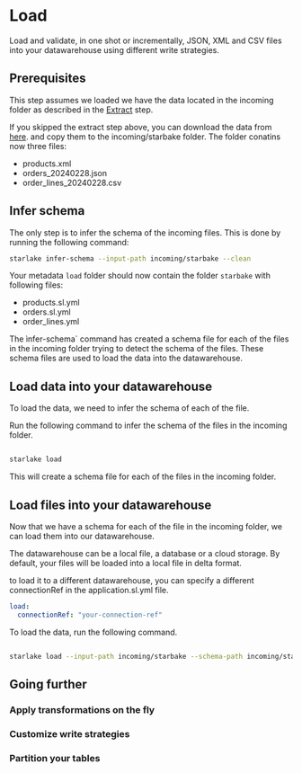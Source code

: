# Load

Load and validate, in one shot or incrementally, JSON, XML and CSV files into your datawarehouse using different write strategies.

## Prerequisites
This step assumes we loaded we have the data located in the incoming folder as described in the [Extract](../extract/README.md) step.

If you skipped the extract step above, you can download the data from [here](https://github.com/starlake-ai/starlake/tree/master/samples/starbake/incoming/starbake).
and copy them to the incoming/starbake folder.
The folder conatins now three files:
- products.xml
- orders_20240228.json
- order_lines_20240228.csv

## Infer schema
The only step is to infer the schema of the incoming files. This is done by running the following command:

```bash
starlake infer-schema --input-path incoming/starbake --clean
```

Your metadata `load` folder should now contain the folder `starbake` with following files:
- products.sl.yml
- orders.sl.yml
- order_lines.yml

The ìnfer-schema` command has created a schema file for each of the files in the incoming folder trying to detect the schema of the files.
These schema files are used to load the data into the datawarehouse.

## Load data into your datawarehouse

To load the data, we need to infer the schema of each of the file.

Run the following command to infer the schema of the files in the incoming folder.

```bash

starlake load

```

This will create a schema file for each of the files in the incoming folder.


## Load files into your datawarehouse
Now that we have a schema for each of the file in the incoming folder, we can load them into our datawarehouse.

The datawarehouse can be a local file, a database or a cloud storage. By default, your files will be loaded into a local file in delta format.

to load it to a different datawarehouse, you can specify a different connectionRef in the application.sl.yml file.

```yaml
load:
  connectionRef: "your-connection-ref"
```

To load the data, run the following command.

```bash

starlake load --input-path incoming/starbake --schema-path incoming/starbake-schema --output-path incoming/starbake-tables

```


## Going further

### Apply transformations on the fly

### Customize write strategies

### Partition your tables


